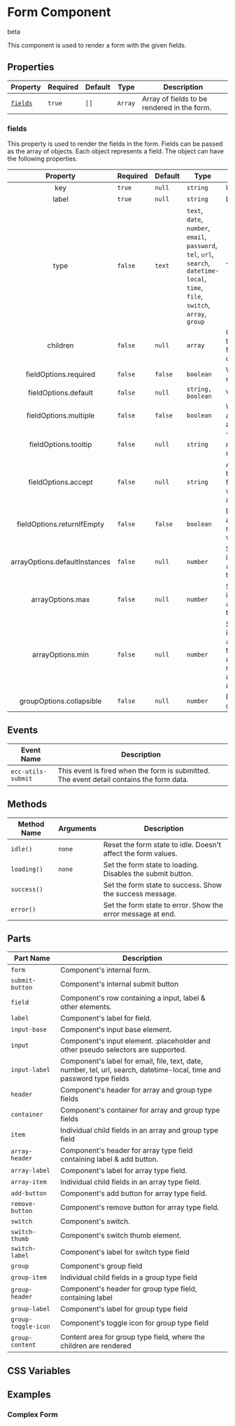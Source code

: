 
# Form Component

<SlBadge variant='warning'>beta</SlBadge>

This component is used to render a form with the given fields.


## Properties

| Property            | Required | Default | Type    | Description                                 |
| ------------------- | -------- | ------- | ------- | ------------------------------------------- |
| [`fields`](#fields) | `true`   | `[]`    | `Array` | Array of fields to be rendered in the form. |

### fields

This property is used to render the fields in the form. Fields can be passed as the array of objects. Each object represents a field. The object can have the following properties.

|           Property            | Required | Default | Type                                                                                                                                | Description                                                                                                                                                                                                               |
| :---------------------------: | -------- | ------- | ----------------------------------------------------------------------------------------------------------------------------------- | ------------------------------------------------------------------------------------------------------------------------------------------------------------------------------------------------------------------------- |
|              key              | `true`   | `null`  | `string`                                                                                                                            | Unique key for the field.                                                                                                                                                                                                 |
|             label             | `true`   | `null`  | `string`                                                                                                                            | Label for the field.                                                                                                                                                                                                      |
|             type              | `false`  | `text`  | `text`, `date`, `number`, `email`, `password`, `tel`, `url`, `search`, `datetime-local`, `time`, `file`, `switch`, `array`, `group` | Type of the field.                                                                                                                                                                                                        |
|           children            | `false`  | `null`  | `array`                                                                                                                             | Children fields for the field if type is array. This allows fields to be added dynamically                                                                                                                                |
|     fieldOptions.required     | `false`  | `false` | `boolean`                                                                                                                           | Whether the field is required or not.                                                                                                                                                                                     |
|     fieldOptions.default      | `false`  | `null`  | `string, boolean`                                                                                                                   | Value of the field                                                                                                                                                                                                        |
|     fieldOptions.multiple     | `false`  | `false` | `boolean`                                                                                                                           | Whether fields of type `file` accept multiple values. Only applies to fields of type `file`                                                                                                                               |
|     fieldOptions.tooltip      | `false`  | `null`  | `string`                                                                                                                            | Tooltip or help-text that will render a popup when hovered over label of form field.                                                                                                                                      |
|      fieldOptions.accept      | `false`  | `null`  | `string`                                                                                                                            | A comma seperated string that determines the types of files that fields of type `file` will accept. [Example](https://developer.mozilla.org/en-US/docs/Web/HTML/Attributes/accept). Only applies to fields of type `file` |
|  fieldOptions.returnIfEmpty   | `false`  | `false` | `boolean`                                                                                                                           | Determines if the data from an empty input field will be returned in the form data when empty.                                                                                                                            |
| arrayOptions.defaultInstances | `false`  | `null`  | `number`                                                                                                                            | Sets a default number of instances for fields of type `array` Only applies to fields of type `array`                                                                                                                      |
|       arrayOptions.max        | `false`  | `null`  | `number`                                                                                                                            | Sets a maximum number of instances for fields of type `array` Only applies to fields of type `array`                                                                                                                      |
|       arrayOptions.min        | `false`  | `null`  | `number`                                                                                                                            | Sets a minimum number of instances for fields of type `array` Only applies to fields of type `array` arrayOptions.defaultInstances must also be set and must be a number greater than arrayOptions.min                    |
|   groupOptions.collapsible    | `false`  | `null`  | `number`                                                                                                                            | Determines if a field of type `group` will be collapsible                                                                                                                                                                 |

## Events

| Event Name         | Description                                                                              |
| ------------------ | ---------------------------------------------------------------------------------------- |
| `ecc-utils-submit` | This event is fired when the form is submitted. The event detail contains the form data. |

## Methods

| Method Name | Arguments | Description                                                   |
| ----------- | --------- | ------------------------------------------------------------- |
| `idle()`    | `none`    | Reset the form state to idle. Doesn't affect the form values. |
| `loading()` | `none`    | Set the form state to loading. Disables the submit button.    |
| `success()` |           | Set the form state to success. Show the success message.      |
| `error()`   |           | Set the form state to error. Show the error message at end.   |

## Parts

| Part Name           | Description                                                                                                            |
| ------------------- | ---------------------------------------------------------------------------------------------------------------------- |
| `form`              | Component's internal form.                                                                                             |
| `submit-button`     | Component's internal submit button                                                                                     |
| `field`             | Component's row containing a input, label & other elements.                                                            |
| `label`             | Component's label for field.                                                                                           |
| `input-base`        | Component's input base element.                                                                                        |
| `input`             | Component's input element. :placeholder and other pseudo selectors are supported.                                      |
| `input-label`       | Component's label for email, file, text, date, number, tel, url, search, datetime-local, time and password type fields |
| `header`            | Component's header for array and group type fields                                                                     |
| `container`         | Component's container for array and group type fields                                                                  |
| `item`              | Individual child fields in an array and group type field                                                               |
| `array-header`      | Component's header for array type field containing label & add button.                                                 |
| `array-label`       | Component's label for array type field.                                                                                |
| `array-item`        | Individual child fields in an array type field.                                                                        |
| `add-button`        | Component's add button for array type field.                                                                           |
| `remove-button`     | Component's remove button for array type field.                                                                        |
| `switch`            | Component's switch.                                                                                                    |
| `switch-thumb`      | Component's switch thumb element.                                                                                      |
| `switch-label`      | Component's label for switch type field                                                                                |
| `group`             | Component's group field                                                                                                |
| `group-item`        | Individual child fields in a group type field                                                                          |
| `group-header`      | Component's header for group type field, containing label                                                              |
| `group-label`       | Component's label for group type field                                                                                 |
| `group-toggle-icon` | Component's toggle icon for group type field                                                                           |
| `group-content`     | Content area for group type field, where the children are rendered                                                     |

## CSS Variables

## Examples

### Complex Form
